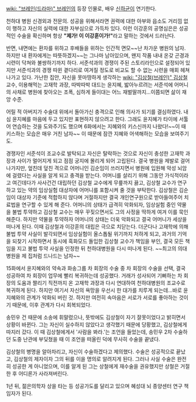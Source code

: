 [[wiki: "브레인(드라마)" 브레인]]의 등장 인물로, 배우 [[신하균]]이 연기한다.

천하대 병원 신경외과 전문의. 성공을 위해서라면 권력에 대한 아부와 읍소도 거리낌 없이 행하고 자신의 실력에 대한 자부심으로 가득차 있다. 이런 이강훈의 공명심은은 성공적인 수술을 확신하며 항상 '''"제가! 이 이강훈이가!"'''라고 말하는 것에서 드러난다.

반면, 내면에는 환자를 위하고 후배들을 위하는 인간적 면모~~난 차가운 병원의 남자. 하지만 내 환자에게는 따뜻하겠지~~는 그나마 남아있으며, 왠지 작품 내내 온갖 곤경과 시련이 닥쳐와 불쌍하기까지 하다. 서준석과의 경쟁이 주된 스토리라인으로 설정되어 있지만 서준석과의 경쟁 따윈 곁다리로 여겨질 정도로 비교도 할 수 없는 시련을 매회 헤쳐나가고 있다. 가난한 집안, 자신을 못마땅하게 생각하는 [[wiki: "김상철(브레인)" 김상철]] 교수, 이용해먹는 고재학 과장, 따박따박 대드는 윤지혜, 밟아누르려는 서준석에 어머니의 사채로 병원에 찾아오는 조폭, 심하게 들이대는 어느 재벌딸까지...이쯤되면 삶이 재앙 수준.

어릴 적 아버지가 수술대 위에서 돌아가신 충격으로 인해 의사가 되기를 결심하였다. 내심 윤지혜를 마음에 두고 있지만 표현하지 않으려고 한다. 그래도 윤지혜가 타이에 서툴어 연습하는 것을 도와주기도 했으며 6화에서는 지혜와의 키스신까지 나왔다!~~이 때 키스하는 모습은 매우 거친 남자~~ 이 때문에 잠깐 지혜와 어색해하는 모습을 보여주기도.

경쟁자인 서준석이 조교수로 발탁되고 자신은 탈락하는 것으로 자신이 충성한 고재학 과장과 사이가 멀어지게 되고 점점 궁지에 몰리게 되어 고립된다. 결국 병원을 제발로 걸어 나가지만, 엎친데 덮친 격으로 어머니인 김순임이 쓰러지면서 병원에 입원해 악성 뇌암에 걸렸다는 사실을 알게 되고 충격을 받는다. 어머니를 살리기 위해 그동안 가식적이라고 여긴데다가 사사건건 대립하던 김상철 교수에게 무릎까지 끓고, 김상철 교수가 연구하고 있는 약의 임상실험 대상자에 어머니를 포함시켜 줄 것을 부탁한다. 김상철은 김순임이 대상자 기준에 적합하지 않다며 거절하지만 결국 개인연구원으로 받아들여주어 치료법을 연구할 수 있게 해 준다. 어머니의 상태가 급격히 악화되자, 임상실험 중인 약물을 불법 투약하고 김상철 교수는 매우 꾸짖으면서도 그의 사정을 딱하게 여겨 이를 묵인해준다. 하지만 약물을 투약하자 어머니의 상태는 더욱 악화되고 결국 어머니가 세상을 떠나게 된다. 이때 김상철과 이강훈의 대립은 극으로 치닫는다. 더군다나 고재학에 의해 불법 투약 사실이 발각되면서 임상실험이 올스톱될 위기까지 처하게 되고, 과거의 기억을 되찾기 시작하면서 동시에 흑화모드 돌입한 김상철 교수가 책임을 부인, 결국 모든 책임을 지고 불법 투약 사실을 인정한 뒤 천하대병원을 다시 떠나게 된다. ~~최고의 의대 병원을 제 집처럼 드나드는 남자~~

15화에서 윤지혜와의 약속과 화송그룹 차 회장의 수술 중 차 회장의 수술을 선택, 결국 성공하여 차 회장이 업무에 빨리 복귀하는데 성공했다. 거래가 성사되어 기뻐하는 차 회장의 도움과 짤리기 직전까지 온 고재학 과장과 다시 연대하여 천하대병원의 조교수로 복귀하게 된다. 하지만 여기서 자신의 욕망을 우선시 한 대가를 치루게 되는데...바로 윤지혜와의 관계가 악화되 버린 것. 하지만 여전히 속마음은 서로가 서로를 좋아하는 것이기 때문에, 이후 관계가 다시 회복되었다.

송민우 건 때문에 소송에 휘말렸으나, 뜻밖에도 김상철이 자기 잘못이었다고 밝히면서 상황이 바뀐다. 그는 자신이 실수하지 않았다고 생각했기 때문에 당황했고, 김상철에게 따지러 갔다. 이 때 김상철에게서 '사람을 봐라.'는 조언을 들었는데, 송민우 2차 수술하던 도중 난관에 부딪쳤을 때 이 조언을 떠올린 덕에 무사히 수술을 끝냈다.

김상철의 병명을 알아차리고, 자신이 수술하겠다고 제의했다. 수술은 성공적으로 끝났고, 김상철의 제자이자 그의 뒤를 이을 명의로 알려지게 된다. 그러나 사실 수술은 완전히 성공한 게 아니었으며, 이를 알게 된 그는 상철에게 재수술을 권유했지만 상철은 거절한 후 어디론가 사라져버린다.

1년 뒤, 젊은의학자 상을 타는 등 성공가도를 달리고 있으며 혜성대 뇌 종양센터 연구 책임자가 된다. 

